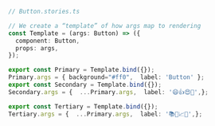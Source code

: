 ```ts
// Button.stories.ts

// We create a “template” of how args map to rendering
const Template = (args: Button) => ({
  component: Button,
  props: args,
});

export const Primary = Template.bind({});
Primary.args = { background="#ff0",  label: 'Button' };
export const Secondary = Template.bind({});
Secondary.args = {  ...Primary.args,  label: '😄👍😍💯',};

export const Tertiary = Template.bind({});
Tertiary.args = {  ...Primary.args,  label: '📚📕📈🤓',};
```